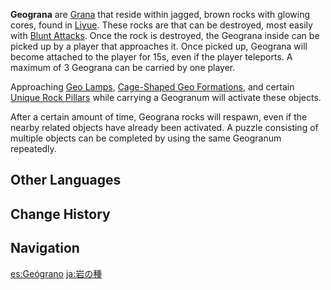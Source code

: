 {{Terminology Infobox
|image        = <gallery>
Geograna.png|Geograna
Geograna Crystal.png|Crystal
</gallery>
|type         = Exploration
|group        = Grana
|region       = Liyue
}}
{{Description|In the wild, you may come across oddly-shaped crystals in which live Geograna. These curious Geo beings will follow you around. Take one near a certain lamp-shaped object and see what happens...|Loading Screen: Geograna}}
'''Geograna''' are [[Grana]] that reside within jagged, brown rocks with glowing cores, found in [[Liyue]]. These rocks are {{Color|Geo constructs}} that can be destroyed, most easily with [[Blunt Attack]]s. Once the rock is destroyed, the Geograna inside can be picked up by a player that approaches it. Once picked up, Geograna will become attached to the player for 15s, even if the player teleports. A maximum of 3 Geograna can be carried by one player.

Approaching [[Geo Lamp]]s, [[Cage-Shaped Geo Formation]]s, and certain [[Unique Rock Pillar]]s while carrying a Geogranum will activate these objects.

After a certain amount of time, Geograna rocks will respawn, even if the nearby related objects have already been activated. A puzzle consisting of multiple objects can be completed by using the same Geogranum repeatedly.

==Other Languages==
{{Other Languages
|en      = Geogranum
|zhs     = 岩种子
|zhs_rm  = Yán Zhǒngzǐ
|zht     = 岩種子
|zht_rm  = Yán Zhǒngzǐ
|zh_tl   = 
|ja      = 岩の種
|ja_rm   = Iwa no Tane{{Assumed}}
|ja_tl   = 
|ko      = 바위의 씨앗
|ko_rm   = Bawi-ui Ssiat
|ko_tl   = 
|es      = Geógrano
|es_tl   = Geogranum
|fr      = Géogranum
|fr_tl   = Geogranum
|ru      = Геогранум
|th      = Geogranum
|vi      = Hạt Giống Nham
|vi_tl   = 
|de      = Geogranum
|id      = Geogranum
|pt      = Geogrão
|pt_tl   = 
|tr      = Toprak Taneciği
|tr_tl   = {{Lex|Geo|tr}} Particle
|it      = Geograno
|it_tl   = 
}}

==Change History==
{{Change History|1.0}}

==Navigation==
{{Exploration Navbox|Liyue}}

[[es:Geógrano]]
[[ja:岩の種]]